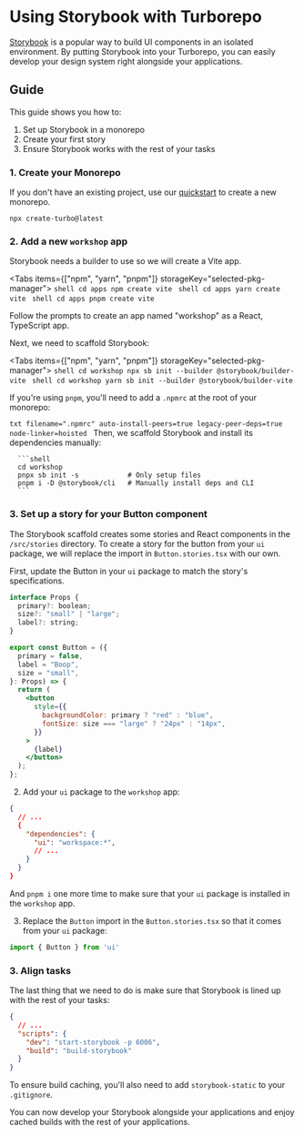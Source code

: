 
# Using Storybook with Turborepo

[Storybook](https://storybook.js.org/) is a popular way to build UI components in an isolated environment. By putting Storybook into your Turborepo, you can easily develop your design system right alongside your applications.

## Guide

This guide shows you how to:

1. Set up Storybook in a monorepo
2. Create your first story
3. Ensure Storybook works with the rest of your tasks

### 1. Create your Monorepo

If you don't have an existing project, use our [quickstart](/repo/docs/getting-started/create-new) to create a new monorepo.

```shell
npx create-turbo@latest
```

### 2. Add a new `workshop` app

Storybook needs a builder to use so we will create a Vite app.

<Tabs items={["npm", "yarn", "pnpm"]} storageKey="selected-pkg-manager">
  <Tab>
    ```shell
    cd apps
    npm create vite
    ```
  </Tab>
  <Tab>
    ```shell
    cd apps
    yarn create vite
    ```
  </Tab>
  <Tab>
    ```shell
    cd apps
    pnpm create vite
    ```
  </Tab>
</Tabs>

Follow the prompts to create an app named "workshop" as a React, TypeScript app.

Next, we need to scaffold Storybook:

<Tabs items={["npm", "yarn", "pnpm"]} storageKey="selected-pkg-manager">
  <Tab>
    ```shell
    cd workshop
    npx sb init --builder @storybook/builder-vite
    ```
  </Tab>
  <Tab>
    ```shell
    cd workshop
    yarn sb init --builder @storybook/builder-vite
    ```
  </Tab>
  <Tab>
      <p className="nx-mt-6 nx-leading-7">If you're using `pnpm`, you'll need to add a `.npmrc` at the root of your monorepo:</p>
      ```txt filename=".npmrc"
      auto-install-peers=true
      legacy-peer-deps=true
      node-linker=hoisted
      ```
      Then, we scaffold Storybook and install its dependencies manually:

      ```shell
      cd workshop
      pnpx sb init -s            # Only setup files
      pnpm i -D @storybook/cli   # Manually install deps and CLI
      ```

  </Tab>
</Tabs>

### 3. Set up a story for your Button component

The Storybook scaffold creates some stories and React components in the `/src/stories` directory. To create a story for the button from your `ui` package, we will replace the import in `Button.stories.tsx` with our own.

First, update the Button in your `ui` package to match the story's specifications.

```jsx filename="packages/ui/Button.tsx"
interface Props {
  primary?: boolean;
  size?: "small" | "large";
  label?: string;
}

export const Button = ({
  primary = false,
  label = "Boop",
  size = "small",
}: Props) => {
  return (
    <button
      style={{
        backgroundColor: primary ? "red" : "blue",
        fontSize: size === "large" ? "24px" : "14px",
      }}
    >
      {label}
    </button>
  );
};
```

2. Add your `ui` package to the `workshop` app:

```json filename="apps/workshop/package.json"
{
  // ...
  {
    "dependencies": {
      "ui": "workspace:*",
      // ...
    }
  }
}
```

And `pnpm i` one more time to make sure that your `ui` package is installed in the `workshop` app.

3. Replace the `Button` import in the `Button.stories.tsx` so that it comes from your `ui` package:

```jsx filename="apps/workshop/src/stories/Button.stories.tsx"
import { Button } from 'ui'
```

### 3. Align tasks

The last thing that we need to do is make sure that Storybook is lined up with the rest of your tasks:

```json filename="/apps/workshop/package.json"
{
  // ...
  "scripts": {
    "dev": "start-storybook -p 6006",
    "build": "build-storybook"
  }
}
```

To ensure build caching, you'll also need to add `storybook-static` to your `.gitignore`.

You can now develop your Storybook alongside your applications and enjoy cached builds with the rest of your applications.
